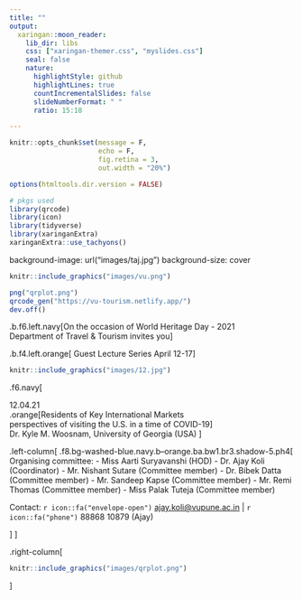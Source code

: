 ```yaml
---
title: ""
output:
  xaringan::moon_reader:
    lib_dir: libs
    css: ["xaringan-themer.css", "myslides.css"]
    seal: false
    nature:
      highlightStyle: github
      highlightLines: true
      countIncrementalSlides: false
      slideNumberFormat: " "
      ratio: 15:18

---
```


```r
knitr::opts_chunk$set(message = F,
                      echo = F,
                      fig.retina = 3,
                      out.width = "20%")

options(htmltools.dir.version = FALSE)

# pkgs used
library(qrcode)
library(icon)
library(tidyverse)
library(xaringanExtra)
xaringanExtra::use_tachyons()
```

background-image: url("images/taj.jpg")
background-size: cover

```r
knitr::include_graphics("images/vu.png")
```

```r
png("qrplot.png")
qrcode_gen("https://vu-tourism.netlify.app/")
dev.off()
```

.b.f6.left.navy[On the occasion of World Heritage Day - 2021 <br>Department of Travel & Tourism invites you]

.b.f4.left.orange[
Guest Lecture Series April 12-17]

```r
knitr::include_graphics("images/12.jpg")
```


.f6.navy[

12.04.21    
.orange[Residents of Key International Markets <br>perspectives of visiting the U.S. in a time of COVID-19]  
Dr. Kyle M. Woosnam, University of Georgia (USA)
]

.left-column[
.f8.bg-washed-blue.navy.b--orange.ba.bw1.br3.shadow-5.ph4[
Organising committee:
- Miss Aarti Suryavanshi (HOD) 
- Dr. Ajay Koli (Coordinator) 
- Mr. Nishant Sutare (Committee member) 
- Dr. Bibek Datta (Committee member) 
- Mr. Sandeep Kapse (Committee member) 
- Mr. Remi Thomas (Committee member) 
- Miss Palak Tuteja (Committee member)

Contact: `r icon::fa("envelope-open")` [ajay.koli@vupune.ac.in]() | `r icon::fa("phone")` 88868 10879 (Ajay)

]
]

.right-column[
<br>
```r
knitr::include_graphics("images/qrplot.png")
```
]



